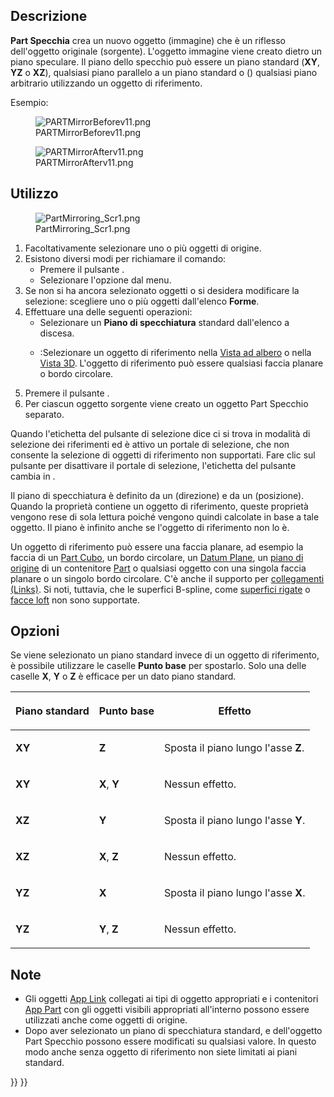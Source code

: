 <languages/>

{{Docnav/it
|[[Part_Revolve/it|Rivoluziona]]
|[[Part_Scale/it|Scala]]
|[[Part_Workbench/it|Part]]
|IconL=Part_Revolve.svg
|IconR=Part_Scale.svg
|IconC=Workbench_Part.svg
}}

{{GuiCommand/it
|Name=Part Mirror
|Name/it=Part Specchia
|MenuLocation=Parte → Specchia...
|Workbenches=[[Part_Workbench/it|Part]]
}}

<span id="Description"></span>
==Descrizione== 

'''Part Specchia''' crea un nuovo oggetto (immagine) che è un riflesso dell'oggetto originale (sorgente). L'oggetto immagine viene creato dietro un piano speculare. Il piano dello specchio può essere un piano standard ('''XY''', '''YZ''' o '''XZ'''), qualsiasi piano parallelo a un piano standard o ({{Version/it|1.0}}) qualsiasi piano arbitrario utilizzando un oggetto di riferimento.

Esempio:

[[Image:PARTMirrorBeforev11.png]]

{{Caption|Prima}}

[[Image:PARTMirrorAfterv11.png]]

{{Caption|Dopo aver specchiato attraverso il piano YZ}}

<span id="Usage"></span>
==Utilizzo==

[[Image:PartMirroring_Scr1.png]]

# Facoltativamente selezionare uno o più oggetti di origine.
# Esistono diversi modi per richiamare il comando:
#* Premere il pulsante {{Button|[[Image:Part_Mirror.svg|16px]] [[Part_Mirror/it|Specchia...]]}}.
#* Selezionare l'opzione {{MenuCommand|Parte → [[Image:Part_Mirror.svg|16px]] Specchia...}} dal menu.
# Se non si ha ancora selezionato oggetti o si desidera modificare la selezione: scegliere uno o più oggetti dall'elenco '''Forme'''.
# Effettuare una delle seguenti operazioni:
#* Selezionare un '''Piano di specchiatura''' standard dall'elenco a discesa.
#* {{Version/it|1.0}}:Selezionare un oggetto di riferimento nella [[Tree_view/it|Vista ad albero]] o nella [[3D_view/it|Vista 3D]]. L'oggetto di riferimento può essere qualsiasi faccia planare o bordo circolare.
# Premere il pulsante {{Button|OK}}.
# Per ciascun oggetto sorgente viene creato un oggetto Part Specchio separato.

Quando l'etichetta del pulsante di selezione dice {{Button|Selecting}} ci si trova in modalità di selezione dei riferimenti ed è attivo un portale di selezione, che non consente la selezione di oggetti di riferimento non supportati. Fare clic sul pulsante per disattivare il portale di selezione, l'etichetta del pulsante cambia in {{Button|Seleziona il riferimento}}.

Il piano di specchiatura è definito da un {{PropertyData|Normal}} (direzione) e da un {{PropertyData|Base}} (posizione). Quando la proprietà {{PropertyData|Mirror Plane}} contiene un oggetto di riferimento, queste proprietà vengono rese di sola lettura poiché vengono quindi calcolate in base a tale oggetto. Il piano è infinito anche se l'oggetto di riferimento non lo è.

Un oggetto di riferimento può essere una faccia planare, ad esempio la faccia di un [[Part_Box/it|Part Cubo]], un bordo circolare, un [[PartDesign_Plane/it|Datum Plane]], un [[App_OriginGroupExtension/it|piano di origine]] di un contenitore [[Std_Part/it|Part]] o qualsiasi oggetto con una singola faccia planare o un singolo bordo circolare. C'è anche il supporto per [[App_Link/it|collegamenti (Links)]]. Si noti, tuttavia, che le superfici B-spline, come [[Part_RuledSurface/it|superfici rigate]] o [[Part_Loft/it|facce loft]] non sono supportate.

<span id="Options"></span>
==Opzioni== 

Se viene selezionato un piano standard invece di un oggetto di riferimento, è possibile utilizzare le caselle '''Punto base''' per spostarlo. Solo una delle caselle '''X''', '''Y''' o '''Z''' è efficace per un dato piano standard.

{| class="wikitable" border="1"
!Piano standard!!Punto base!!Effetto
|- align="center" 
|'''XY'''||'''Z'''|| align="left" |Sposta il piano lungo l'asse '''Z'''.
|- align="center"
|'''XY'''||'''X''', '''Y'''|| align="left" |Nessun effetto.
|- align="center"
|'''XZ'''||'''Y'''|| align="left" |Sposta il piano lungo l'asse '''Y'''.
|- align="center"
|'''XZ'''||'''X''', '''Z'''|| align="left" |Nessun effetto.
|- align="center"
|'''YZ'''||'''X'''|| align="left" |Sposta il piano lungo l'asse '''X'''.
|- align="center"
|'''YZ'''||'''Y''', '''Z'''|| align="left" |Nessun effetto.
|}

<span id="Notes"></span>
==Note==

* Gli oggetti [[App_Link/it|App Link]] collegati ai tipi di oggetto appropriati e i contenitori [[App_Part/it|App Part]] con gli oggetti visibili appropriati all'interno possono essere utilizzati anche come oggetti di origine. {{Version/it|0.20}}
* Dopo aver selezionato un piano di specchiatura standard, {{PropertyData|Normal}} e {{PropertyData|Base}} dell'oggetto Part Specchio possono essere modificati su qualsiasi valore. In questo modo anche senza oggetto di riferimento non siete limitati ai piani standard.


{{Docnav/it
|[[Part_Revolve/it|Rivoluziona]]
|[[Part_Scale/it|Scala]]
|[[Part_Workbench/it|Part]]
|IconL=Part_Revolve.svg
|IconR=Part_Scale.svg
|IconC=Workbench_Part.svg
}}

{{Part Tools navi{{#translation:}}}}
{{Userdocnavi{{#translation:}}}}